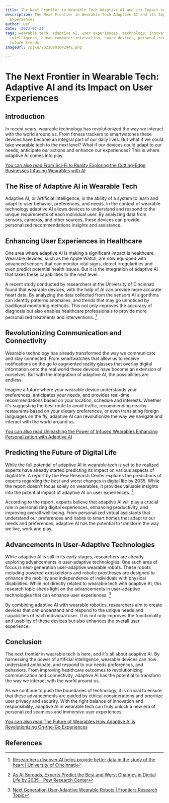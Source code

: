 ```yaml
---
title: The Next Frontier in Wearable Tech Adaptive AI and its Impact on User Experiences
description: The Next Frontier in Wearable Tech Adaptive AI and its Impact on User
  Experiences
author: Usf
date: '2023-07-31'
tags: wearable tech, adaptive AI, user experiences, technology, innovation, artificial
  intelligence, human-computer interaction, smart devices, personalized technology,
  future trends
imageUrl: /pixa/20230803042941.png

---
```

# The Next Frontier in Wearable Tech: Adaptive AI and its Impact  on User Experiences

## Introduction

In  recent years, wearable technology has revolutionized the way  we interact with  the world around us. From  fitness trackers to smartwatches these devices have become an integral part of our daily lives. But what if we could  take wearable tech to the next level? What if our devices could adapt to our needs, anticipate our actions and enhance our experiences? This is where adaptive AI comes into play.

[You can also read  From Sci-Fi to Reality Exploring the Cutting-Edge Businesses Infusing Wearables with AI](From%20Sci-Fi%20to%20Reality%20Exploring%20the%20Cutting-Edge%20Businesses%20Infusing%20Wearables%20with%20AI)


## The Rise of Adaptive AI in Wearable  Tech

Adaptive AI, or Artificial Intelligence, is the ability of a system to  learn  and adapt to user behavior,  preferences, and needs.  In  the context of wearable technology adaptive AI allows devices to understand and respond to the unique requirements of each individual user. By analyzing data from sensors, cameras,  and other sources, these devices can  provide  personalized recommendations insights and assistance.

##  Enhancing User Experiences in  Healthcare

One area where adaptive AI is making a  significant impact is healthcare. Wearable devices, such  as the Apple Watch, are now equipped with advanced sensors that can  monitor vital signs, detect irregularities and even predict potential health issues. But it is the integration of adaptive AI that takes these capabilities to the next  level.

A recent study conducted  by researchers at the University of Cincinnati found that wearable devices, with the help of AI can provide more accurate heart data. By analyzing the data collected from the sensors  AI algorithms can identify patterns anomalies, and trends that may  go unnoticed by  traditional monitoring methods. This not only improves the accuracy  of  diagnosis but also enables healthcare professionals to provide more personalized treatments and interventions. [^1^]

## Revolutionizing Communication and Connectivity

Wearable  technology has already transformed the way we communicate and stay connected. From  smartwatches that allow us to receive  notifications on  the go to  augmented reality  glasses that overlay digital information onto the real world these devices have become  an extension of ourselves. But with  the integration of  adaptive AI, the possibilities are endless.

Imagine a future where  your wearable device  understands your preferences, anticipates your needs, and provides real-time recommendations based on your location,  schedule and interests. Whether it's suggesting the best route to avoid traffic, recommending nearby restaurants based on your  dietary preferences, or even translating foreign languages on the fly, adaptive AI can revolutionize the way we navigate and interact with the world around us.

[You can  also read  Unleashing the  Power of Infused Wearables Enhancing Personalization  with  Adaptive AI](Unleashing%20the%20Power%20of%20Infused%20Wearables%20Enhancing%20Personalization%20with%20Adaptive%20AI)


## Predicting the  Future of Digital Life

While the full potential of adaptive  AI in wearable tech is yet to  be realized experts  have already started predicting its impact on various  aspects of digital life. A report by the  Pew  Research Center explores the predictions of experts regarding the best and worst changes in digital life by 2035. While the report doesn't focus solely on wearables, it provides valuable insights into  the potential impact  of adaptive  AI on user experiences. [^3^]

According  to the report, experts believe that adaptive AI will play a crucial  role in  personalizing digital experiences, enhancing productivity, and improving overall well-being. From personalized virtual assistants that understand our preferences and habits to smart homes that adapt to our needs and preferences, adaptive AI has the potential to transform the way we live, work and play.

## Advancements in User-Adaptive  Technologies

While adaptive AI is  still in its early stages, researchers are  already exploring advancements in user-adaptive technologies. One  such area  of focus is next-generation user-adaptive wearable robots. These robots including powered exoskeletons  and robotic prostheses are designed to enhance  the mobility and independence  of individuals with physical disabilities. While not directly related to wearable tech with adaptive AI, this research topic sheds light on the advancements in user-adaptive technologies  that can enhance user experiences. [^4^]

By combining adaptive AI with  wearable robotics, researchers aim to create devices that can  understand and respond to the unique needs and capabilities of  each individual user. This not only improves the functionality and usability of these devices but also enhances the overall user experience.

## Conclusion

The next frontier in wearable tech is here, and it's all about adaptive AI. By harnessing the power of  artificial intelligence, wearable devices can now understand  anticipate,  and respond  to our needs preferences, and behaviors. From improving healthcare  outcomes to revolutionizing communication and connectivity,  adaptive  AI has the potential to transform the way we interact  with the world around us.

As  we continue to push the boundaries of technology, it is crucial to ensure that  these advancements are  guided by ethical considerations and prioritize user privacy and security. With the right balance of innovation and responsibility, adaptive AI in wearable tech can truly unlock a new era of  personalized seamless and immersive user experiences.

[You can also read The Future of Wearables How Adaptive AI is Revolutionizing On-the-Go Experiences](The%20Future%20of%20Wearables%20How%20Adaptive%20AI%20is%20Revolutionizing%20On-the-Go%20Experiences)


## References

[^1^]: [Researchers discover AI helps provide better data in the study of the heart | University of Cincinnati](https://www.uc.edu/news/articles/2023/07/local-12--researchers-discover-ai-helps-provide-better-data-in-the-study-of-the-heart.html)
[^3^]: [As  AI Spreads, Experts Predict the Best and Worst Changes in Digital Life by 2035 - Pew Research Center](https://www.pewresearch.org/internet/wp-content/uploads/sites/9/2023/06/PI_2023.06.21_Best-Worst-Digital-Life_2035_FINAL.pdf)
[^4^]:  [Next Generation User-Adaptive Wearable Robots | Frontiers Research Topic](https://www.frontiersin.org/research-topics/16754/next-generation-user-adaptive-wearable-robots)